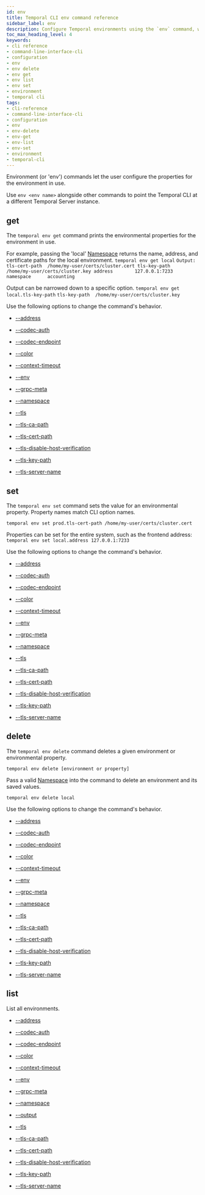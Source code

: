```yaml
---
id: env
title: Temporal CLI env command reference
sidebar_label: env
description: Configure Temporal environments using the `env` command, which sets, gets, or deletes environment properties for a Temporal Server instance, with options for customization.
toc_max_heading_level: 4
keywords:
- cli reference
- command-line-interface-cli
- configuration
- env
- env delete
- env get
- env list
- env set
- environment
- temporal cli
tags:
- cli-reference
- command-line-interface-cli
- configuration
- env
- env-delete
- env-get
- env-list
- env-set
- environment
- temporal-cli
---
```


Environment (or 'env') commands let the user configure the properties for the environment in use.

Use `env <env name>` alongside other commands to point the Temporal CLI at a different Temporal Server instance.

## get

The `temporal env get` command prints the environmental properties for the environment in use.

For example, passing the 'local' [Namespace](/namespaces) returns the name, address, and certificate paths for the local environment.
`temporal env get local`
`Output: tls-cert-path  /home/my-user/certs/cluster.cert tls-key-path   /home/my-user/certs/cluster.key address        127.0.0.1:7233 namespace      accounting`

Output can be narrowed down to a specific option.
`temporal env get local.tls-key-path`
`tls-key-path  /home/my-user/certs/cluster.key`

Use the following options to change the command's behavior.

- [--address](/cli/cmd-options#address)

- [--codec-auth](/cli/cmd-options#codec-auth)

- [--codec-endpoint](/cli/cmd-options#codec-endpoint)

- [--color](/cli/cmd-options#color)

- [--context-timeout](/cli/cmd-options#context-timeout)

- [--env](/cli/cmd-options#env)

- [--grpc-meta](/cli/cmd-options#grpc-meta)

- [--namespace](/cli/cmd-options#namespace)

- [--tls](/cli/cmd-options#tls)

- [--tls-ca-path](/cli/cmd-options#tls-ca-path)

- [--tls-cert-path](/cli/cmd-options#tls-cert-path)

- [--tls-disable-host-verification](/cli/cmd-options#tls-disable-host-verification)

- [--tls-key-path](/cli/cmd-options#tls-key-path)

- [--tls-server-name](/cli/cmd-options#tls-server-name)

## set

The `temporal env set` command sets the value for an environmental property.
Property names match CLI option names.

`temporal env set prod.tls-cert-path /home/my-user/certs/cluster.cert`

Properties can be set for the entire system, such as the frontend address:
`temporal env set local.address 127.0.0.1:7233`

Use the following options to change the command's behavior.

- [--address](/cli/cmd-options#address)

- [--codec-auth](/cli/cmd-options#codec-auth)

- [--codec-endpoint](/cli/cmd-options#codec-endpoint)

- [--color](/cli/cmd-options#color)

- [--context-timeout](/cli/cmd-options#context-timeout)

- [--env](/cli/cmd-options#env)

- [--grpc-meta](/cli/cmd-options#grpc-meta)

- [--namespace](/cli/cmd-options#namespace)

- [--tls](/cli/cmd-options#tls)

- [--tls-ca-path](/cli/cmd-options#tls-ca-path)

- [--tls-cert-path](/cli/cmd-options#tls-cert-path)

- [--tls-disable-host-verification](/cli/cmd-options#tls-disable-host-verification)

- [--tls-key-path](/cli/cmd-options#tls-key-path)

- [--tls-server-name](/cli/cmd-options#tls-server-name)

## delete

The `temporal env delete` command deletes a given environment or environmental property.

`temporal env delete [environment or property]`

Pass a valid [Namespace](/namespaces) into the command to delete an environment and its saved values.

`temporal env delete local`

Use the following options to change the command's behavior.

- [--address](/cli/cmd-options#address)

- [--codec-auth](/cli/cmd-options#codec-auth)

- [--codec-endpoint](/cli/cmd-options#codec-endpoint)

- [--color](/cli/cmd-options#color)

- [--context-timeout](/cli/cmd-options#context-timeout)

- [--env](/cli/cmd-options#env)

- [--grpc-meta](/cli/cmd-options#grpc-meta)

- [--namespace](/cli/cmd-options#namespace)

- [--tls](/cli/cmd-options#tls)

- [--tls-ca-path](/cli/cmd-options#tls-ca-path)

- [--tls-cert-path](/cli/cmd-options#tls-cert-path)

- [--tls-disable-host-verification](/cli/cmd-options#tls-disable-host-verification)

- [--tls-key-path](/cli/cmd-options#tls-key-path)

- [--tls-server-name](/cli/cmd-options#tls-server-name)

## list

List all environments.

- [--address](/cli/cmd-options#address)

- [--codec-auth](/cli/cmd-options#codec-auth)

- [--codec-endpoint](/cli/cmd-options#codec-endpoint)

- [--color](/cli/cmd-options#color)

- [--context-timeout](/cli/cmd-options#context-timeout)

- [--env](/cli/cmd-options#env)

- [--grpc-meta](/cli/cmd-options#grpc-meta)

- [--namespace](/cli/cmd-options#namespace)

- [--output](/cli/cmd-options#output)

- [--tls](/cli/cmd-options#tls)

- [--tls-ca-path](/cli/cmd-options#tls-ca-path)

- [--tls-cert-path](/cli/cmd-options#tls-cert-path)

- [--tls-disable-host-verification](/cli/cmd-options#tls-disable-host-verification)

- [--tls-key-path](/cli/cmd-options#tls-key-path)

- [--tls-server-name](/cli/cmd-options#tls-server-name)
